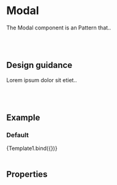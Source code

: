

<Meta title='Components/Patterns/Modal' />

# Modal

The Modal component is an Pattern that..

<br />
<br />

## Design guidance

Lorem ipsum dolor sit etiet..

<br />
<br />

## Example

### Default


<Canvas>
	<Story name='Default'>{Template1.bind({})}</Story>
</Canvas>

<br />
<br />

## Properties

<Props story='Default' />

<br />
<br />
